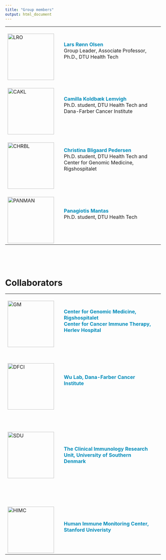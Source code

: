 ```yaml
---
title: "Group members"
output: html_document
---
```


<!-- Add icon library -->
<link rel="stylesheet" href="https://cdnjs.cloudflare.com/ajax/libs/font-awesome/4.7.0/css/font-awesome.min.css">


|            |   |                                    |
|------------|---|------------------------------------------------------------------------------------------------|
|<br>![LRO](https://www.dtu.dk/gimage.ashx?i=VHJ1ZV9ffHxfX2h0dHBzOi8vd3d3LmR0dWJhc2VuLmR0dS5kay9zaG93aW1hZ2UuYXNweD9pZD0yNjU4Nl9ffHxfXzEwM19ffHxfXzE0MF9ffHxfX1RydWVfX3x8X19GYWxzZV9ffHxfX0ZhbHNlX198fF9fMF9ffHxfX19ffHxfXzA_:_3d){width=150px}<br>   |   | <span style="color: #008CBA;">**Lars Rønn Olsen**</span><br>Group Leader, Associate Professor, Ph.D., DTU Health Tech   <br> <br>   <a href="mailto:lronn@dtu.dk" class="fa fa-envelope"></a>   <a href="https://www.linkedin.com/in/larsronnolsen/" class="fa fa-linkedin"></a>   <a href="https://github.com/biosurf/" class="fa fa-github"></a>    |
|<br>![CAKL](https://www.dtu.dk/gimage.ashx?i=VHJ1ZV9ffHxfX2h0dHBzOi8vd3d3LmR0dWJhc2VuLmR0dS5kay9zaG93aW1hZ2UuYXNweD9pZD04ODI2OF9ffHxfXzEwM19ffHxfXzE0MF9ffHxfX1RydWVfX3x8X19GYWxzZV9ffHxfX0ZhbHNlX198fF9fMF9ffHxfX19ffHxfXzA_:_3d){width=150px}<br>   |   | <span style="color: #008CBA;">**Camilla Koldbæk Lemvigh**</span>   <br>   Ph.D. student, DTU Health Tech and Dana-Farber Cancer Institute <br> <br><a href="mailto:cakl@dtu.dk" class="fa fa-envelope"></a>   <a href="https://www.linkedin.com/in/camilla-lemvigh/" class="fa fa-linkedin"></a>                       |
|<br>![CHRBL](https://www.dtu.dk/gimage.ashx?i=VHJ1ZV9ffHxfX2h0dHBzOi8vd3d3LmR0dWJhc2VuLmR0dS5kay9zaG93aW1hZ2UuYXNweD9pZD04ODY5N19ffHxfXzEwM19ffHxfXzE0MF9ffHxfX1RydWVfX3x8X19GYWxzZV9ffHxfX0ZhbHNlX198fF9fMF9ffHxfX19ffHxfXzA_:_3d){width=150px}<br>   |   | <span style="color: #008CBA;">**Christina Bligaard Pedersen**</span>    <br>    Ph.D. student, DTU Health Tech and Center for Genomic Medicine, Rigshospitalet  <br><br>   <a href="mailto:chrbl@dtu.dk" class="fa fa-envelope"></a>   <a href="https://www.linkedin.com/in/bligaard/" class="fa fa-linkedin"></a>      <a href="https://github.com/cbligaard/" class="fa fa-github"></a>   |
|<br>![PANMAN](https://www.dtu.dk/gimage.ashx?i=VHJ1ZV9ffHxfX2h0dHBzOi8vd3d3LmR0dWJhc2VuLmR0dS5kay9zaG93aW1hZ2UuYXNweD9pZD03ODk5MV9ffHxfXzEwM19ffHxfXzE0MF9ffHxfX1RydWVfX3x8X19GYWxzZV9ffHxfX0ZhbHNlX198fF9fMF9ffHxfX19ffHxfXzA_:_3d){width=150px}<br>   |   | <span style="color: #008CBA;">**Panagiotis Mantas**</span>    <br>   Ph.D. student, DTU Health Tech <br><br><a href="mailto:panman@dtu.dk" class="fa fa-envelope"></a>|


<br><br><br>


# Collaborators
|            |   |                                    |   |
|------------|---|------------------------------------------------------------------------------------------------|---|
|<br>![GM](https://www.regionh.dk/til-fagfolk/Om-Region-H/regionens-design/logo-og-grundelementer/logo-til-print-og-web/PublishingImages/Hospital_Maerke_RGB_A1_str.png){width=150px}<br>   |   | <span style="color: #008CBA;">**Center for Genomic Medicine, Rigshospitalet**<br>**Center for Cancer Immune Therapy, Herlev Hospital**</span>   |   |
|            |   |                                    |   |
|<br><br>![DFCI](https://encrypted-tbn0.gstatic.com/images?q=tbn%3AANd9GcTTTTgHZbIQDg93zdsiFUTvtYxsmn8aPY3ya8LMf-h36mjQxGdT){width=150px}<br>   |   | <span style="color: #008CBA;">**Wu Lab, Dana-Farber Cancer Institute**</span>      |   |
|            |   |                                    |   |
|<br><br><br>![SDU](https://www.sdu.dk/-/media/images/om_sdu/organisationen/designguide/sdu_black_rgb.jpg?la=da&h=81&w=300&hash=024F90C17087D1BA6AF95C4148D28C3D){width=150px}<br><br><br><br>   |   | <span style="color: #008CBA;">**The Clinical Immunology Research Unit, University of Southern Denmark**</span>  |   |
|            |   |                                    |   |
|<br>![HIMC](https://identity.stanford.edu/img/block-s-2color.png){width=150px}<br>   |   | <span style="color: #008CBA;">**Human Immune Monitoring Center, Stanford Univeristy**</span>  |   |

